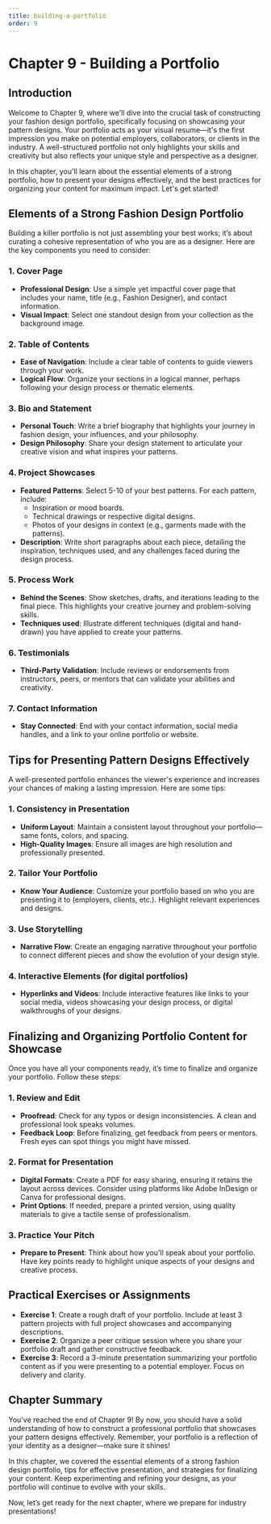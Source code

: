 ```yaml
---
title: building-a-portfolio
order: 9
---
```


# Chapter 9 - Building a Portfolio

## Introduction

Welcome to Chapter 9, where we'll dive into the crucial task of constructing your fashion design portfolio, specifically focusing on showcasing your pattern designs. Your portfolio acts as your visual resume—it's the first impression you make on potential employers, collaborators, or clients in the industry. A well-structured portfolio not only highlights your skills and creativity but also reflects your unique style and perspective as a designer.

In this chapter, you'll learn about the essential elements of a strong portfolio, how to present your designs effectively, and the best practices for organizing your content for maximum impact. Let's get started!

## Elements of a Strong Fashion Design Portfolio

Building a killer portfolio is not just assembling your best works; it’s about curating a cohesive representation of who you are as a designer. Here are the key components you need to consider:

### 1. Cover Page
- **Professional Design**: Use a simple yet impactful cover page that includes your name, title (e.g., Fashion Designer), and contact information.
- **Visual Impact**: Select one standout design from your collection as the background image.

### 2. Table of Contents
- **Ease of Navigation**: Include a clear table of contents to guide viewers through your work.
- **Logical Flow**: Organize your sections in a logical manner, perhaps following your design process or thematic elements.

### 3. Bio and Statement
- **Personal Touch**: Write a brief biography that highlights your journey in fashion design, your influences, and your philosophy.
- **Design Philosophy**: Share your design statement to articulate your creative vision and what inspires your patterns.

### 4. Project Showcases
- **Featured Patterns**: Select 5-10 of your best patterns. For each pattern, include:
  - Inspiration or mood boards.
  - Technical drawings or respective digital designs.
  - Photos of your designs in context (e.g., garments made with the patterns).
- **Description**: Write short paragraphs about each piece, detailing the inspiration, techniques used, and any challenges faced during the design process.

### 5. Process Work
- **Behind the Scenes**: Show sketches, drafts, and iterations leading to the final piece. This highlights your creative journey and problem-solving skills.
- **Techniques used**: Illustrate different techniques (digital and hand-drawn) you have applied to create your patterns.

### 6. Testimonials
- **Third-Party Validation**: Include reviews or endorsements from instructors, peers, or mentors that can validate your abilities and creativity.

### 7. Contact Information
- **Stay Connected**: End with your contact information, social media handles, and a link to your online portfolio or website.

## Tips for Presenting Pattern Designs Effectively

A well-presented portfolio enhances the viewer's experience and increases your chances of making a lasting impression. Here are some tips:

### 1. Consistency in Presentation
- **Uniform Layout**: Maintain a consistent layout throughout your portfolio—same fonts, colors, and spacing.
- **High-Quality Images**: Ensure all images are high resolution and professionally presented.

### 2. Tailor Your Portfolio
- **Know Your Audience**: Customize your portfolio based on who you are presenting it to (employers, clients, etc.). Highlight relevant experiences and designs.

### 3. Use Storytelling
- **Narrative Flow**: Create an engaging narrative throughout your portfolio to connect different pieces and show the evolution of your design style.

### 4. Interactive Elements (for digital portfolios)
- **Hyperlinks and Videos**: Include interactive features like links to your social media, videos showcasing your design process, or digital walkthroughs of your designs.

## Finalizing and Organizing Portfolio Content for Showcase

Once you have all your components ready, it’s time to finalize and organize your portfolio. Follow these steps:

### 1. Review and Edit
- **Proofread**: Check for any typos or design inconsistencies. A clean and professional look speaks volumes.
- **Feedback Loop**: Before finalizing, get feedback from peers or mentors. Fresh eyes can spot things you might have missed.

### 2. Format for Presentation
- **Digital Formats**: Create a PDF for easy sharing, ensuring it retains the layout across devices. Consider using platforms like Adobe InDesign or Canva for professional designs.
- **Print Options**: If needed, prepare a printed version, using quality materials to give a tactile sense of professionalism.

### 3. Practice Your Pitch
- **Prepare to Present**: Think about how you'll speak about your portfolio. Have key points ready to highlight unique aspects of your designs and creative process.

## Practical Exercises or Assignments

- **Exercise 1**: Create a rough draft of your portfolio. Include at least 3 pattern projects with full project showcases and accompanying descriptions.
- **Exercise 2**: Organize a peer critique session where you share your portfolio draft and gather constructive feedback.
- **Exercise 3**: Record a 3-minute presentation summarizing your portfolio content as if you were presenting to a potential employer. Focus on delivery and clarity.

## Chapter Summary

You've reached the end of Chapter 9! By now, you should have a solid understanding of how to construct a professional portfolio that showcases your pattern designs effectively. Remember, your portfolio is a reflection of your identity as a designer—make sure it shines!

In this chapter, we covered the essential elements of a strong fashion design portfolio, tips for effective presentation, and strategies for finalizing your content. Keep experimenting and refining your designs, as your portfolio will continue to evolve with your skills.

Now, let’s get ready for the next chapter, where we prepare for industry presentations!
